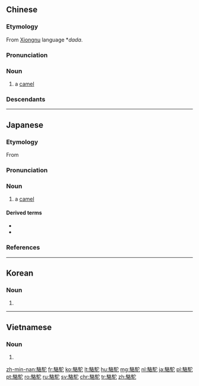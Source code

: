 {{also|骆驼}}
==Chinese==
{{zh-forms|s=骆驼|alt=橐駝,橐它,橐他,橐駞,橐佗,馲駞,馲駝,駱駞}}
{{wikipedia|lang=zh}}
{{wikipedia|lang=yue}}

===Etymology===
From [[Xiongnu]] language *''dada''.

===Pronunciation===
{{zh-pron
|m=luòtuó,tl=y
|c=lok3 to4
|h=pfs=lo̍k-thò
|mn=lo̍k-tô
|w=5loq du
|cat=n
}}

===Noun===
{{zh-noun}}

# a [[camel]] {{gloss|beast of burden}}

===Descendants===
{{CJKV||ラクダ|낙타|lạc đà}}

{{zh-cat|Camelids}}

----

==Japanese==
{{wikipedia|lang=ja|ラクダ}}
{{ja-kanjitab|らく|だ|yomi=o}}

===Etymology===
From {{der|ja|sort=らくだ|zh|駱駝}}

===Pronunciation===
{{ja-pron|らくだ|acc=h|acc_ref=DJR,NHK,SMK5|y=go}}

===Noun===
{{ja-noun|らくだ|ラクダ}}

# a [[camel]] {{gl|beast of burden}}

====Derived terms====
* {{ja-r|一%瘤%駱%駝|ヒト%コブ% ラク%ダ}}
* {{ja-r|二%瘤%駱%駝|フタ%コブ% ラク%ダ}}

===References===
<references/>

{{C|ja|Camelids|sort=らくだ}}

----

==Korean==
{{ko-hanjatab}}

===Noun===
{{ko-noun|hangeul=낙타}}

# {{hanja form of|낙타|[[camel]]}}

----

==Vietnamese==
{{vi-hantutab}}

===Noun===
{{vi-hantu}}

# {{han tu form of|lạc đà|[[camelid]]}}

[[zh-min-nan:駱駝]]
[[fr:駱駝]]
[[ko:駱駝]]
[[lt:駱駝]]
[[hu:駱駝]]
[[mg:駱駝]]
[[nl:駱駝]]
[[ja:駱駝]]
[[pl:駱駝]]
[[pt:駱駝]]
[[ro:駱駝]]
[[ru:駱駝]]
[[sv:駱駝]]
[[chr:駱駝]]
[[tr:駱駝]]
[[zh:駱駝]]